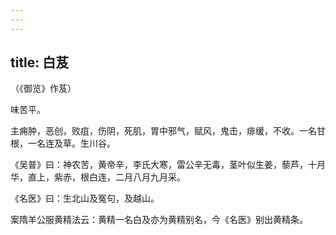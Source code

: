 ```yaml
---
---
---
```

title: 白芨
---



（《御览》作芨）

味苦平。

主痈肿，恶创，败疽，伤阴，死肌，胃中邪气，赋风，鬼击，痱缓，不收。一名甘根，一名连及草。生川谷。

《吴普》曰：神农苦，黄帝辛，李氏大寒，雷公辛无毒，茎叶似生姜，藜芦，十月华，直上，紫赤，根白连，二月八月九月采。

《名医》曰：生北山及冤句，及越山。

案隋羊公服黄精法云：黄精一名白及亦为黄精别名，今《名医》别出黄精条。